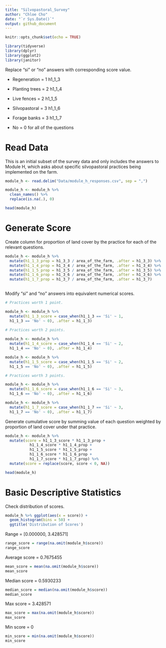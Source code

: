 ```yaml
---
title: "Silvopastoral_Survey"
author: "Chloe Cho"
date: "`r Sys.Date()`"
output: github_document
---
```


```r
knitr::opts_chunk$set(echo = TRUE)

library(tidyverse)
library(dplyr)
library(ggplot2)
library(janitor)

```

Replace "si" or "no" answers with corresponding score value.

- Regeneration = 1 h1_1_3  
- Planting trees = 2 h1_1_4 
- Live fences = 2 h1_1_5
- Silvopastoral = 3 h1_1_6
- Forage banks = 3 h1_1_7

- No = 0 for all of the questions

# Read Data

This is an initial subset of the survey data and only includes the answers to Module H, which asks about specific silvopastoral practices being implemented on the farm. 

```r

module_h <- read.delim("Data/module_h_responses.csv", sep = ",")

module_h <- module_h %>% 
  clean_names() %>%
  replace(is.na(.), 0)

head(module_h)

```

# Generate Score

Create column for proportion of land cover by the practice for each of the relevant questions. 

```r

module_h <- module_h %>% 
  mutate(h1_1_3_prop = h1_3_3 / area_of_the_farm, .after = h1_3_3) %>% 
  mutate(h1_1_4_prop = h1_3_4 / area_of_the_farm, .after = h1_3_4) %>%
  mutate(h1_1_5_prop = h1_3_5 / area_of_the_farm, .after = h1_3_5) %>%
  mutate(h1_1_6_prop = h1_3_6 / area_of_the_farm, .after = h1_3_6) %>%
  mutate(h1_1_7_prop = h1_3_7 / area_of_the_farm, .after = h1_3_7)
  
```

Modify "si" and "no" answers into equivalent numerical scores. 

```r

# Practices worth 1 point. 

module_h <- module_h %>% 
  mutate(h1_1_3_score = case_when(h1_1_3 == 'Si' ~ 1,
  h1_1_3 == 'No' ~ 0), .after = h1_1_3)
  
# Practices worth 2 points. 

module_h <- module_h %>% 
  mutate(h1_1_4_score = case_when(h1_1_4 == 'Si' ~ 2,
  h1_1_4 == 'No' ~ 0), .after = h1_1_4)

module_h <- module_h %>% 
  mutate(h1_1_5_score = case_when(h1_1_5 == 'Si' ~ 2,
  h1_1_5 == 'No' ~ 0), .after = h1_1_5)

# Practices worth 3 points. 

module_h <- module_h %>% 
  mutate(h1_1_6_score = case_when(h1_1_6 == 'Si' ~ 3,
  h1_1_6 == 'No' ~ 0), .after = h1_1_6)

module_h <- module_h %>% 
  mutate(h1_1_7_score = case_when(h1_1_7 == 'Si' ~ 3,
  h1_1_7 == 'No' ~ 0), .after = h1_1_7)

```

Generate cumulative score by summing value of each question weighted by proportion of land cover under that practice. 

```r

module_h <- module_h %>% 
  mutate(score = h1_1_3_score * h1_1_3_prop +
           h1_1_4_score * h1_1_4_prop +
           h1_1_5_score * h1_1_5_prop +
           h1_1_6_score * h1_1_6_prop +
           h1_1_7_score * h1_1_7_prop) %>%
  mutate(score = replace(score, score < 0, NA))

head(module_h)

```

# Basic Descriptive Statistics

Check distribution of scores. 

```r

module_h %>% ggplot(aes(x = score)) +
  geom_histogram(bins = 50) + 
  ggtitle('Distribution of Scores')

```

Range = [0.000000, 3.428571]

```r

range_score = range(na.omit(module_h$score))
range_score

```

Average score = 0.7675455

```r

mean_score = mean(na.omit(module_h$score))
mean_score

```

Median score = 0.5930233

```r

median_score = median(na.omit(module_h$score))
median_score

```

Max score = 3.428571

```r

max_score = max(na.omit(module_h$score))
max_score

```

Min score = 0

```r

min_score = min(na.omit(module_h$score))
min_score

```




